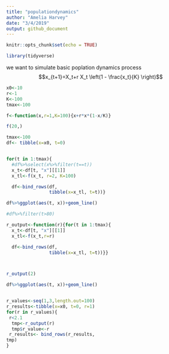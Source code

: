 ```yaml
---
title: "populationdynamics"
author: "Amelia Harvey"
date: "3/4/2019"
output: github_document
---
```


```r
knitr::opts_chunk$set(echo = TRUE)
```

```r
library(tidyverse)
```

we want to simulate basic poplation dynamics process
$$x_{t+1}=X_t+r X_t \left(1 - \frac{x_t}{K} \right)$$
```r
x0<-10
r<-1
K<-100
tmax<-100
```

```r
f<-function(x,r=1,K=100){x+r*x*(1-x/K)}

f(20,)
```

```r
tmax<-100
df<- tibble(x=x0, t=0)


for(t in 1:tmax){
  #df%>%select(x%>%filter(t==t))
  x_t<-df[t, "x"][[1]]
  x_tl<-f(x_t, r=2, K=100)

  df<-bind_rows(df,
                tibble(x=x_tl, t=t))}

df%>%ggplot(aes(t, x))+geom_line()
```

```r

#df%>%filter(t>80)

r_output<-function(r){for(t in 1:tmax){
  x_t<-df[t, "x"][[1]]
  x_tl<-f(x_t,r=r)

  df<-bind_rows(df,
                tibble(x=x_tl, t=t))}}



r_output(2)

df%>%ggplot(aes(t, x))+geom_line()



```
```r
r_values<-seq(1,3,length.out=100)
r_results<-tibble(x=x0, t=0, r=1)
for(r in r_values){
 r<2.1
  tmp<-r_output(r)
  tmp$r_value<-r
 r_results<- bind_rows(r_results,
tmp)
}

```












